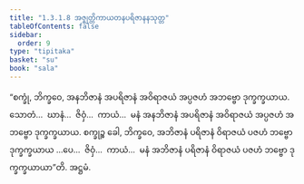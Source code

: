 ```yaml
---
title: "1.3.1.8 အဇ္ဈတ္တိကာယတနပရိဇာနနသုတ္တ"
tableOfContents: false
sidebar:
  order: 9
type: "tipitaka"
basket: "su"
book: "sala"
---
```



<DynamicBreadcrumb />

<Division number="111" book="sala">

<Paragraph number="602" book="sala">
“စက္ခုံ, ဘိက္ခဝေ, အနဘိဇာနံ အပရိဇာနံ အဝိရာဇယံ အပ္ပဇဟံ အဘဗ္ဗော ဒုက္ခက္ခယာယ. သောတံ…  ဃာနံ…  ဇိဝှံ…  ကာယံ…  မနံ အနဘိဇာနံ အပရိဇာနံ အဝိရာဇယံ အပ္ပဇဟံ အဘဗ္ဗော ဒုက္ခက္ခယာယ. စက္ခုဉ္စ ခေါ, ဘိက္ခဝေ, အဘိဇာနံ ပရိဇာနံ ဝိရာဇယံ ပဇဟံ ဘဗ္ဗော ဒုက္ခက္ခယာယ …ပေ…  ဇိဝှံ…  ကာယံ…  မနံ အဘိဇာနံ ပရိဇာနံ ဝိရာဇယံ ပဇဟံ ဘဗ္ဗော ဒုက္ခက္ခယာယာ”တိ.

</Paragraph>
</Division>

<Paragraph number="603" type="center" book="sala">
အဋ္ဌမံ.
</Paragraph>